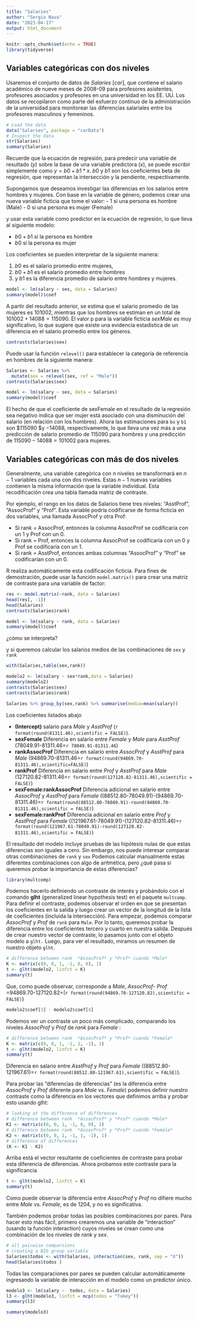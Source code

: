```yaml
---
title: "Salaries"
author: "Sergio Nava"
date: "2023-04-17"
output: html_document
---
```


```r
knitr::opts_chunk$set(echo = TRUE)
library(tidyverse)
```

## Variables categóricas con dos niveles

Usaremos el conjunto de datos de *Salaries* [*car*], que contiene el salario académico de nueve meses de 2008-09 para profesores asistentes, profesores asociados y profesores en una universidad en los EE. UU. Los datos se recopilaron como parte del esfuerzo continuo de la administración de la universidad para monitorear las diferencias salariales entre los profesores masculinos y femeninos.


```r
# Load the data
data("Salaries", package = "carData")
# Inspect the data
str(Salaries)
summary(Salaries)
```

Recuerde que la ecuación de regresión, para predecir una variable de resultado ($y$) sobre la base de una variable predictora ($x$), se puede escribir simplemente como $y = b0+b1*x$. $b0$ y $b1$ son los coeficientes beta de regresión, que representan la intersección y la pendiente, respectivamente.

Supongamos que deseamos investigar las diferencias en los salarios entre hombres y mujeres. Con base en la variable de género, podemos crear una nueva variable ficticia que tome el valor: 
- 1 si una persona es hombre (Male)
- 0 si una persona es mujer (Female)

y usar esta variable como predictor en la ecuación de regresión, lo que lleva al siguiente modelo: 

- $b0 + b1$ si la persona es hombre 
- $b0$ si la persona es mujer 

Los coeficientes se pueden interpretar de la siguiente manera: 

1. $b0$ es el salario promedio entre mujeres, 
2.  $b0 + b1$ es el salario promedio entre hombres 
3. y $b1$ es la diferencia promedio de salario entre hombres y mujeres.

```r
model <- lm(salary ~ sex, data = Salaries)
summary(model)$coef
```

A partir del resultado anterior, se estima que el salario promedio de las mujeres es $101002$, mientras que los hombres se estiman en un total de $101002 +  14088 = 115090$. El valor p para la variable ficticia *sexMale* es muy significativo, lo que sugiere que existe una evidencia estadística de un diferencia en el salario promedio entre los géneros.

```r
contrasts(Salaries$sex)
```

Puede usar la función `relevel()` para establecer la categoría de referencia en hombres de la siguiente manera:

```r
Salaries <- Salaries %>%
  mutate(sex = relevel(sex, ref = "Male"))
contrasts(Salaries$sex)
```

```r
model <- lm(salary ~ sex, data = Salaries)
summary(model)$coef
```

El hecho de que el coeficiente de sexFemale en el resultado de la regresión sea negativo indica que ser mujer está asociado con una disminución del salario (en relación con los hombres). Ahora las estimaciones para `bo` y `b1` son $115090 $y $-14088$, respectivamente, lo que lleva una vez más a una predicción de salario promedio de $115090$ para hombres y una predicción de $115090 - 14088 = 101002$ para mujeres.

## Variables categóricas con más de dos niveles

Generalmente, una variable categórica con $n$ niveles se transformará en $n-1$ variables cada una con dos niveles. Estas $n-1$ nuevas variables contienen la misma información que la variable individual. Esta recodificación crea una tabla llamada matriz de contraste. 

Por ejemplo, el rango en los datos de Salarios tiene tres niveles: "AsstProf", "AssocProf" y "Prof". Esta variable podría codificarse de forma ficticia en dos variables, una llamada AssocProf y otra Prof: 

- Si rank = AssocProf, entonces la columna AssocProf se codificaría con un 1 y Prof con un 0. 
- Si rank = Prof, entonces la columna AssocProf se codificaría con un 0 y Prof se codificaría con un 1. 
- Si rank = AsstProf, entonces ambas columnas "AssocProf" y "Prof" se codificarían con un 0. 

R realiza automáticamente esta codificación ficticia. Para fines de demostración, puede usar la función `model.matrix()` para crear una matriz de contraste para una variable de factor:

```r
res <- model.matrix(~rank, data = Salaries)
head(res[, -1])
head(Salaries)
contrasts(Salaries$rank)
```

```r
model <- lm(salary ~ rank, data = Salaries)
summary(model)$coef
```

¿cómo se interpreta?


y si queremos calcular los salarios medios de las combinaciones de `sex` y `rank`

```r
with(Salaries,table(sex,rank))
```

```r
modelo2 <- lm(salary ~ sex*rank,data = Salaries)
summary(modelo2)
contrasts(Salaries$sex)
contrasts(Salaries$rank)
```

```r
Salaries %>% group_by(sex,rank) %>% summarise(media=mean(salary))
```

Los coeficientes listados abajo

- **(Intercept)** salario para *Male*  y *AsstProf* (`r format(round(81311.46),scientific = FALSE)`).
- **sexFemale** Diferencia en salario entre *Female* y *Male* para *AsstProf* (78049.91-81311.46=`r 78049.91-81311.46`)
- **rankAssocProf** Diferencia en salario entre *AssocProf* y *AsstProf* para *Male* (94869.70-81311.46=`r format(round(94869.70-81311.46),scientific=FALSE)`)
- **rankProf** Diferencia en salario entre *Prof* y *AsstProf* para *Male* (127120.82-81311.46=`r format(round(127120.82-81311.46),scientific = FALSE)`)
- **sexFemale:rankAssocProf** Diferencia adicional en salario entre *AssocProf* y *AsstProf* para *Female* ((88512.80-78049.91)-(94869.70-81311.46)=`r format(round(88512.80-78049.91)-round(94869.70-81311.46),scientific = FALSE)`)
- **sexFemale:rankProf** Diferencia adicional en salario entre *Prof* y *AsstProf* para *Female* ((121967.61-78049.91)-(127120.82-81311.46)=`r format(round(121967.61-78049.91)-round(127120.82-81311.46),scientific = FALSE)`)


El resultado del modelo incluye pruebas de las hipótesis nulas de que estas diferencias son iguales a cero. Sin embargo, nos puede interesar comparar otras combinaciones de `rank` y `sex` Podemos calcular manualmente estas diferentes combinaciones con algo de aritmética, pero ¿qué pasa si queremos probar la importancia de estas diferencias?


```r
library(multcomp)
```


Podemos hacerlo definiendo un contraste de interés y probándolo con el comando **glht** (generalized linear hypothesis test) en el paquete `multcomp`. Para definir el contraste, podemos observar el orden en que se presentan los coeficientes en la salida y luego crear un vector de la longitud de la lista de coeficientes (incluida la intersección). Para empezar, podemos comparar *AssocProf* y *Prof* de `rank` para `Male`. Por lo tanto, queremos probar la diferencia entre los coeficientes tercero y cuarto en nuestra salida. Después de crear nuestro vector de contraste, lo pasamos junto con el objeto modelo a `glht.` Luego, para ver el resultado, miramos un resumen de nuestro objeto `glht`.

```r
# difference between rank  *AssocProf* y *Prof* cuando *Male* 
K <- matrix(c(0, 0, 1, -1, 0, 0), 1)
t <- glht(modelo2, linfct = K)
summary(t)
```

Que, como puede observar, corresponde a *Male*, *AssocProf*- *Prof* =94869.70-127120.82=(`r format(round(94869.70-127120.82),scientific = FALSE)`)

```r
modelo2$coef[3] - modelo2$coef[4]
```

Podemos ver un contraste un poco más complicado, comparando los niveles *AssocProf* y *Prof* de *rank* para *Female* :

```r
# difference between rank  *AssocProf* y *Prof* cuando *Female* 
K <- matrix(c(0, 0, 1, -1, 1, -1), 1)
t <- glht(modelo2, linfct = K)
summary(t)
```

Diferencia en salario entre *AsstProf* y *Prof*  para *Female* ((88512.80-121967.61)=`r format(round(88512.80-121967.61),scientific = FALSE)`).

Para probar las "diferencias de diferencias" (es la diferencia entre *AssocProf* y *Prof* diferente para *Male* vs. *Female*) podemos definir nuestro contraste como la diferencia en los vectores que definimos arriba y probar esto usando glht:


```r
# looking at the difference of differences
# difference between rank  *AssocProf* y *Prof* cuando *Male* 
K1 <- matrix(c(0, 0, 1, -1, 0, 0), 1)
# difference between rank  *AssocProf* y *Prof* cuando *Female* 
K2 <- matrix(c(0, 0, 1, -1, 1, -1), 1)
# difference of differences
(K <- K1 - K2)
```

Arriba está el vector resultante de coeficientes de contraste para probar esta diferencia de diferencias. Ahora probamos este contraste para la significancia

```r
t <- glht(modelo2, linfct = K)
summary(t)
```

Como puede observar la diferencia entre *AssocProf* y *Prof* no difiere mucho entre *Male* vs. *Female*, es de 1204, y no es significativa. 

También podemos probar todas las posibles combinaciones por pares. Para hacer esto más fácil, primero crearemos una variable de "interaction" (usando la función interaction) cuyos niveles se crean como una combinación de los niveles de *rank* y *sex*.


```r
# all pairwise comparsions
# creating a BIG group variable
Salaries$todos <- with(Salaries, interaction(sex, rank, sep = "X"))
head(Salaries$todos )
```

Todas las comparaciones por pares se pueden calcular automáticamente ingresando la variable de interacción en el modelo como un predictor único.

```r
modelo3 <- lm(salary ~  todos, data = Salaries)
l3 <- glht(modelo3, linfct = mcp(todos = "Tukey"))
summary(l3)
```

```r
summary(modelo3)
```

